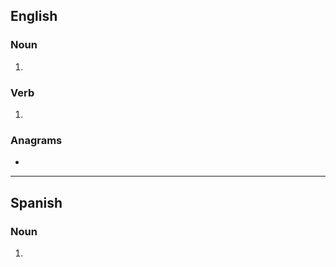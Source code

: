 {{also|TACOS}}
==English==

===Noun===
{{head|en|noun form}}

# {{plural of|taco|lang=en}}

===Verb===
{{head|en|verb form}}

# {{en-third-person singular of|taco}}

===Anagrams===
* {{anagrams|en|a=acost|Ascot|Casto|Coats|Cotas|Sacto|Tosca|ascot|catso|coast|coats|costa|octas|scoat}}

----

==Spanish==

===Noun===
{{head|es|noun form|g=m}}

# {{plural of|taco|lang=es}}